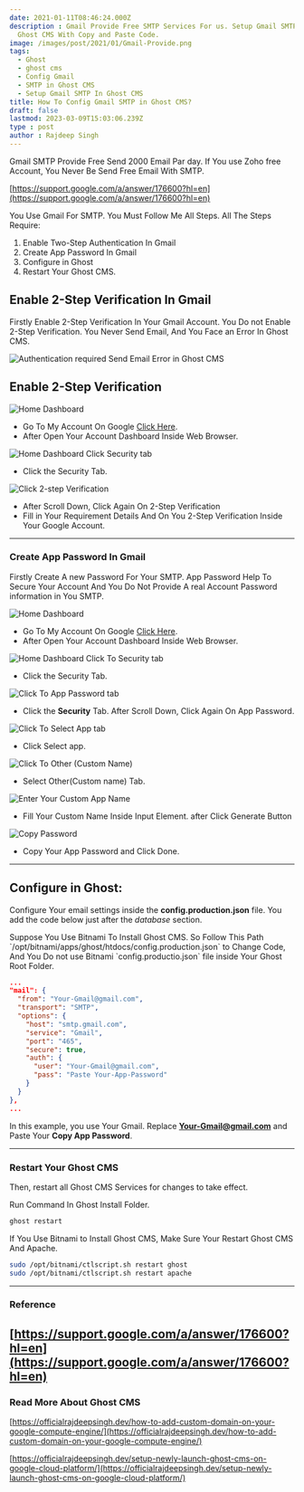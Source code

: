 ```yaml
---
date: 2021-01-11T08:46:24.000Z
description : Gmail Provide Free SMTP Services For us. Setup Gmail SMTP Send Free Email In
  Ghost CMS With Copy and Paste Code.
image: /images/post/2021/01/Gmail-Provide.png
tags:
  - Ghost
  - ghost cms
  - Config Gmail
  - SMTP in Ghost CMS
  - Setup Gmail SMTP In Ghost CMS
title: How To Config Gmail SMTP in Ghost CMS?
draft: false
lastmod: 2023-03-09T15:03:06.239Z
type : post
author : Rajdeep Singh
---
```


Gmail SMTP Provide Free Send 2000 Email Par day. If You use Zoho free Account, You Never Be Send Free Email With SMTP.

[https://support.google.com/a/answer/176600?hl=en](https://support.google.com/a/answer/176600?hl=en)

You Use Gmail For SMTP. You Must Follow Me All Steps. All The Steps Require:

1. Enable Two-Step Authentication In Gmail
2. Create App Password In Gmail
3. Configure in Ghost
4. Restart Your Ghost CMS.

## Enable 2-Step Verification In Gmail

Firstly Enable 2-Step Verification In Your Gmail Account. You Do not Enable 2-Step Verification. You Never Send Email, And You Face an Error In Ghost CMS.

![Authentication required Send Email Error in Ghost CMS](/images/post/2021/01/SMTP-Error.png "Authentication required Send Email Error in Ghost CMS")

## Enable 2-Step Verification

![Home Dashboard](/images/post/2021/01/Account-Gmail.png "Home Dashboard")

-   Go To My Account On Google [Click Here](https://myaccount.google.com/).
-   After Open Your Account Dashboard Inside Web Browser.

![Home Dashboard Click Security tab](/images/post/2021/01/smtp-server.png "Home Dashboard Click Security tab")

-   Click the Security Tab.

![Click 2-step Verification](/images/post/2021/01/Securit-in-Google-Account.png "Click 2-step Verification")

-   After Scroll Down, Click Again On 2-Step Verification
-   Fill in Your Requirement Details And On You 2-Step Verification Inside Your Google Account.

---

### Create App Password In Gmail

Firstly Create A new Password For Your SMTP. App Password Help To Secure Your
Account And You Do Not Provide A real Account Password information in You SMTP.

![Home Dashboard](/images/post/2021/01/Account-Gmail-1.png "Home Dashboard")

-   Go To My Account On Google [Click Here](https://myaccount.google.com/).
-   After Open Your Account Dashboard Inside Web Browser.

![Home Dashboard Click To Security tab](/images/post/2021/01/smtp-server-1.png "Home Dashboard Click To Security tab")

-   Click the Security Tab.

![Click To App Password tab](/images/post/2021/01/Sercruit-in-google-accunt-dashboard.png "Click To App Password tab.")

-   Click the **Security** Tab. After Scroll Down, Click Again On App Password.

![Click To Select App tab](/images/post/2021/01/App-Passward.png "Click To Select App tab.")

-   Click Select app.

![Click To Other (Custom Name)](/images/post/2021/01/App-Password.png "Click To Other (Custom Name)")

-   Select Other(Custom name) Tab.

![Enter Your Custom App Name](/images/post/2021/01/App-passwaod-3.png "Enter Your Custom App Name")

-   Fill Your Custom Name Inside Input Element. after Click Generate Button

![Copy Password](/images/post/2021/01/App-password-4.png "Copy Password")

-   Copy Your App Password and Click Done.

---

## Configure in Ghost:

Configure Your email settings inside the **config.production.json** file. You
add the code below just after the _database_ section.


<Alert color="green">
Suppose You Use Bitnami To Install Ghost CMS. So Follow This Path `/opt/bitnami/apps/ghost/htdocs/config.production.json` to Change Code, And You Do not use Bitnami `config.productio.json` file inside Your Ghost Root Folder.
</Alert>

```json
...
"mail": {
  "from": "Your-Gmail@gmail.com",
  "transport": "SMTP",
  "options": {
    "host": "smtp.gmail.com",
    "service": "Gmail",
    "port": "465",
    "secure": true,
    "auth": {
      "user": "Your-Gmail@gmail.com",
      "pass": "Paste Your-App-Password"
    }
  }
},
...
```

In this example, you use Your Gmail. Replace **Your-Gmail@gmail.com** and Paste Your **Copy App Password**.

---

### Restart Your Ghost CMS

Then, restart all Ghost CMS Services for changes to take effect.

<Alert color="green">
Run Command In Ghost Install Folder.
</Alert>

```bash
ghost restart
```

If You Use Bitnami to Install Ghost CMS, Make Sure Your Restart Ghost CMS And
Apache.

```bash
sudo /opt/bitnami/ctlscript.sh restart ghost
sudo /opt/bitnami/ctlscript.sh restart apache
```

---

### Reference

## [https://support.google.com/a/answer/176600?hl=en](https://support.google.com/a/answer/176600?hl=en)

### Read More About Ghost CMS

[https://officialrajdeepsingh.dev/how-to-add-custom-domain-on-your-google-compute-engine/](https://officialrajdeepsingh.dev/how-to-add-custom-domain-on-your-google-compute-engine/)

[https://officialrajdeepsingh.dev/setup-newly-launch-ghost-cms-on-google-cloud-platform/](https://officialrajdeepsingh.dev/setup-newly-launch-ghost-cms-on-google-cloud-platform/)
